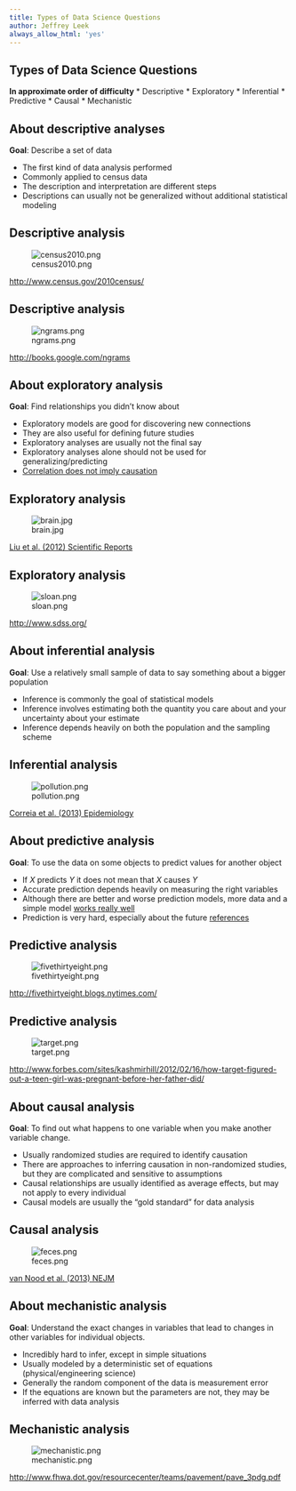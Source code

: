 ```yaml
---
title: Types of Data Science Questions
author: Jeffrey Leek
always_allow_html: 'yes'
---
```



## Types of Data Science Questions

__In approximate order of difficulty__
* Descriptive
* Exploratory
* Inferential
* Predictive
* Causal
* Mechanistic



## About descriptive analyses
__Goal__: Describe a set of data

* The first kind of data analysis performed
* Commonly applied to census data
* The description and interpretation are different steps
* Descriptions can usually not be generalized without additional statistical modeling




## Descriptive analysis

![census2010.png](../../assets/img/01_DataScientistToolbox/census2010.png)

[http://www.census.gov/2010census/](http://www.census.gov/2010census/)


## Descriptive analysis

![ngrams.png](../../assets/img/01_DataScientistToolbox/ngrams.png)


[http://books.google.com/ngrams](http://books.google.com/ngrams)


## About exploratory analysis

__Goal__: Find relationships you didn't know about

* Exploratory models are good for discovering new connections
* They are also useful for defining future studies
* Exploratory analyses are usually not the final say
* Exploratory analyses alone should not be used for generalizing/predicting
* [Correlation does not imply causation](http://en.wikipedia.org/wiki/Correlation_does_not_imply_causation)


## Exploratory analysis

![brain.jpg](../../assets/img/01_DataScientistToolbox/brain.jpg)

[Liu et al. (2012) Scientific Reports](http://www.nature.com/srep/2012/121115/srep00834/full/srep00834.html)



## Exploratory analysis

![sloan.png](../../assets/img/01_DataScientistToolbox/sloan.png)


[http://www.sdss.org/](http://www.sdss.org/)



## About inferential analysis

__Goal__: Use a relatively small sample of data to say something about a bigger population

* Inference is commonly the goal of statistical models
* Inference involves estimating both the quantity you care about and your uncertainty about your estimate
* Inference depends heavily on both the population and the sampling scheme


## Inferential analysis

![pollution.png](../../assets/img/01_DataScientistToolbox/pollution.png)


[Correia et al. (2013) Epidemiology](http://journals.lww.com/epidem/Fulltext/2013/01000/Effect_of_Air_Pollution_Control_on_Life_Expectancy.4.aspx)



## About predictive analysis

__Goal__: To use the data on some objects to predict values for another object

* If $X$ predicts $Y$ it does not mean that $X$ causes $Y$
* Accurate prediction depends heavily on measuring the right variables
* Although there are better and worse prediction models, more data and a simple model [works really well](http://www.youtube.com/watch?v=yvDCzhbjYWs)
* Prediction is very hard, especially about the future [references](http://www.larry.denenberg.com/predictions.html) 


## Predictive analysis

![fivethirtyeight.png](../../assets/img/01_DataScientistToolbox/fivethirtyeight.png)

[http://fivethirtyeight.blogs.nytimes.com/](http://fivethirtyeight.blogs.nytimes.com/)


## Predictive analysis

![target.png](../../assets/img/01_DataScientistToolbox/target.png)


[http://www.forbes.com/sites/kashmirhill/2012/02/16/how-target-figured-out-a-teen-girl-was-pregnant-before-her-father-did/](http://www.forbes.com/sites/kashmirhill/2012/02/16/how-target-figured-out-a-teen-girl-was-pregnant-before-her-father-did/)


## About causal analysis

__Goal__: To find out what happens to one variable when you make another variable change. 

* Usually randomized studies are required to identify causation
* There are approaches to inferring causation in non-randomized studies, but they are complicated and sensitive to assumptions
* Causal relationships are usually identified as average effects, but may not apply to every individual
* Causal models are usually the "gold standard" for data analysis


## Causal analysis

![feces.png](../../assets/img/01_DataScientistToolbox/feces.png)


[van Nood et al. (2013) NEJM](http://www.nejm.org/doi/full/10.1056/NEJMoa1205037?query=featured_home)


## About mechanistic analysis

__Goal__: Understand the exact changes in variables that lead to changes in other variables for individual objects.

* Incredibly hard to infer, except in simple situations
* Usually modeled by a deterministic set of equations (physical/engineering science)
* Generally the random component of the data is measurement error
* If the equations are known but the parameters are not, they may be inferred with data analysis


## Mechanistic analysis

![mechanistic.png](../../assets/img/01_DataScientistToolbox/mechanistic.png)

[http://www.fhwa.dot.gov/resourcecenter/teams/pavement/pave_3pdg.pdf](http://www.fhwa.dot.gov/resourcecenter/teams/pavement/pave_3pdg.pdf)


